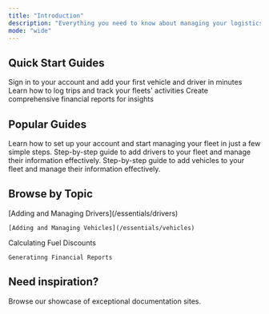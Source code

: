 ```yaml
---
title: "Introduction"
description: "Everything you need to know about managing your logistics fleet and tracking finances effectively. "
mode: "wide"
---
```


## Quick Start Guides

<Columns cols={2}>
  <Card title="Getting Started" icon="bolt-lightning" iconType="regular" color="#053030" href="/development">
    Sign in to your account and add your first vehicle and driver in minutes
  </Card>
  <Card title="Record Your First Trip " icon="truck" iconType="regular" color="#053030" href="/essentials/settings">
    Learn how to log trips and track your fleets' activities
  </Card>
  <Card title="Generate Reports" icon="file-chart-column" iconType="regular" color="#053030" href="/essentials/navigation">
    Create comprehensive financial reports for insights
  </Card>
</Columns>

## Popular Guides

<Columns cols={2}>
  <Card title="Get Started with Travada" href="/essentials/markdown">
    Learn how to set up your account and start managing your fleet in just a few simple steps.
  </Card>
  <Card title="Adding and Managing Drivers" href="/essentials/code">
    Step-by-step guide to add drivers to your fleet and manage their information effectively.
  </Card>
  <Card title="Adding and Managing Vehicles" href="/essentials/images">
    Step-by-step guide to add vehicles to your fleet and manage their information effectively.
  </Card>
</Columns>

## Browse by Topic

<Columns cols={2}>
  <Card title="Fleet Management">
    [Adding and Managing Drivers](/essentials/drivers)

    [Adding and Managing Vehicles](/essentials/vehicles)
  </Card>
  <Card title="Financial Tracking">
    Calculating Fuel Discounts

    Generatinng Financial Reports
  </Card>
</Columns>

## Need inspiration?

<Card title="See complete examples" icon="stars" href="https://mintlify.com/customers">
  Browse our showcase of exceptional documentation sites.
</Card>
